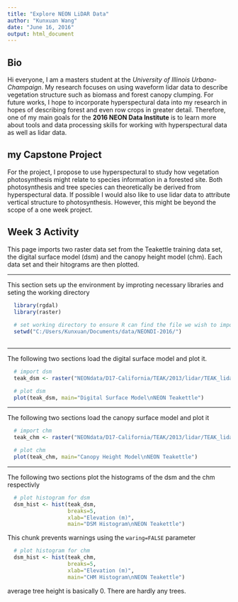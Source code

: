 ```yaml
---
title: "Explore NEON LiDAR Data"
author: "Kunxuan Wang"
date: "June 16, 2016"
output: html_document
---
```


## Bio

Hi everyone, I am a masters student at the *University of Illinois Urbana-Champaign*. My research focuses on using waveform lidar data to describe vegetation structure such as biomass and forest canopy clumping. For future works, I hope to incorporate hyperspectural data into my research in hopes of describing forest and even row crops in greater detail. Therefore, one of my main goals for the **2016 NEON Data Institute** is to learn more about tools and data processing skills for working with hyperspectural data as well as lidar data.


## my Capstone Project

For the project, I propose to use hyperspectural to study how vegetation photosynthesis might relate to species information in a forested site. Both photosynthesis and tree species can theoretically be derived from hyperspectural data. If possible I would also like to use lidar data to attribute vertical structure to photosynthesis. However, this might be beyond the scope of a one week project. 

## Week 3 Activity
This page imports two raster data set from the Teakettle training data set, the digital surface model (dsm) and the canopy height model (chm). Each data set and their hitograms are then plotted.

***

This section sets up the environment by improting necessary libraries and seting the working directory
```r
  library(rgdal)
  library(raster)
  
  # set working directory to ensure R can find the file we wish to import
  setwd("C:/Users/Kunxuan/Documents/data/NEONDI-2016/")
  
```

***
The following two sections load the digital surface model and plot it. 
```r
  # import dsm
  teak_dsm <- raster("NEONdata/D17-California/TEAK/2013/lidar/TEAK_lidarDSM.tif")

```

```r
  # plot dsm
  plot(teak_dsm, main="Digital Surface Model\nNEON Teakettle")

```
***
The following two sections load the canopy surface model and plot it

```r
  # import chm
  teak_chm <- raster("NEONdata/D17-California/TEAK/2013/lidar/TEAK_lidarCHM.tif")

```

```r
  # plot chm
  plot(teak_chm, main="Canopy Height Model\nNEON Teakettle")
```

***
The following two sections plot the histograms of the dsm and the chm respectivly
```r
  # plot histogram for dsm
  dsm_hist <- hist(teak_dsm, 
                   breaks=5,
                   xlab="Elevation (m)",
                   main="DSM Histogram\nNEON Teakettle")

```

This chunk prevents warnings using the `waring=FALSE` parameter
```r
  # plot histogram for chm
  dsm_hist <- hist(teak_chm, 
                   breaks=5,
                   xlab="Elevation (m)",
                   main="CHM Histogram\nNEON Teakettle")

```

average tree height is basically 0. There are hardly any trees. 